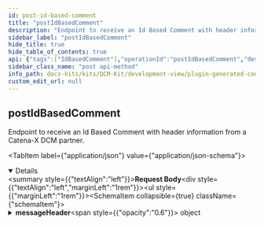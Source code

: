 ```yaml
---
id: post-id-based-comment
title: "postIdBasedComment"
description: "Endpoint to receive an Id Based Comment with header information from a Catena-X DCM partner."
sidebar_label: "postIdBasedComment"
hide_title: true
hide_table_of_contents: true
api: {"tags":["IdBasedComment"],"operationId":"postIdBasedComment","description":"Endpoint to receive an Id Based Comment with header information from a Catena-X DCM partner.","requestBody":{"content":{"application/json":{"schema":{"description":"An entity that combines the IdBasedComment with the message header data model in order to be compliant with the DCM standard for the exchange of a comment.","type":"object","properties":{"messageHeader":{"description":"The Capacity Group ID uniquely identifies the capacity group within the business relationship between a supplier and its customer.","type":"object","properties":{"header":{"description":"Contains standardized attributes for message processing common across several use cases.","type":"object","properties":{"messageId":{"description":"Unique ID identifying the message. The purpose of the ID is to uniquely identify a single message, therefore it MUST not be reused.","type":"string","pattern":"(^[0-9a-fA-F]{8}-[0-9a-fA-F]{4}-[0-9a-fA-F]{4}-[0-9a-fA-F]{4}-[0-9a-fA-F]{12}$)|(^urn:uuid:[0-9a-fA-F]{8}-[0-9a-fA-F]{4}-[0-9a-fA-F]{4}-[0-9a-fA-F]{4}-[0-9a-fA-F]{12}$)"},"context":{"description":"Information about the context the message should be considered in.\nThe value MUST consist of two parts: an identifier of the context (e.g. business domain, etc.) followed by a version number.\nBoth the identifier and the version number MUST correspond to the content of the message.\nIf the content of a message is described by an aspect model available in the Catena-X Semantic Hub, then the unique identifier of this semantic model (e.g. urn:samm:io.catenax.<ASPECT-MODEL-NAME>:1.x.x) MUST be used as a value of the context field. This is considered the default case.\nIn all other cases the value of the context field MUST follow the pattern <domain>-<subdomain>-<object>:<[major] version> (e.g. TRACE-QM-Alert:1.x.x).\nVersioning only refers to major versions in both default and fallback cases.\nNote: The version of the message's header is specified in the version field.","type":"string"},"sentDateTime":{"description":"Time zone aware timestamp holding the date and the time the message was sent by the sending party. The value MUST be formatted according to the ISO 8601 standard","type":"string","pattern":"-?([1-9][0-9]{3,}|0[0-9]{3})-(0[1-9]|1[0-2])-(0[1-9]|[12][0-9]|3[01])T(([01][0-9]|2[0-3]):[0-5][0-9]:[0-5][0-9](\\.[0-9]+)?|(24:00:00(\\.0+)?))(Z|(\\+|-)((0[0-9]|1[0-3]):[0-5][0-9]|14:00))?"},"senderBpn":{"description":"The Business Partner Number of the sending party. The value MUST be a valid BPN. BPNA and BPNS are not allowed. Applicable constraints are defined in the corresponding standard","type":"string","pattern":"^BPNL[a-zA-Z0-9]{12}$"},"receiverBpn":{"description":"The Business Partner Number of the receiving party. The value MUST be a valid BPN. BPNA and BPNS are not allowed. Applicable constraints are defined in the corresponding standard.","type":"string","pattern":"^BPNL[a-zA-Z0-9]{12}$"},"expectedResponseBy":{"description":"Time zone aware timestamp holding the date and time by which the sending party expects a certain type of response from the receiving party. The meaning and interpretation of the fields's value are context-bound and MUST therefore be defined by any business domain or platform capability making use of it. The value MUST be formatted according to the ISO 8601 standard","type":"string","pattern":"-?([1-9][0-9]{3,}|0[0-9]{3})-(0[1-9]|1[0-2])-(0[1-9]|[12][0-9]|3[01])T(([01][0-9]|2[0-3]):[0-5][0-9]:[0-5][0-9](\\.[0-9]+)?|(24:00:00(\\.0+)?))(Z|(\\+|-)((0[0-9]|1[0-3]):[0-5][0-9]|14:00))?"},"relatedMessageId":{"description":"Unique ID identifying a message somehow related to the current one","type":"string","pattern":"(^[0-9a-fA-F]{8}-[0-9a-fA-F]{4}-[0-9a-fA-F]{4}-[0-9a-fA-F]{4}-[0-9a-fA-F]{12}$)|(^urn:uuid:[0-9a-fA-F]{8}-[0-9a-fA-F]{4}-[0-9a-fA-F]{4}-[0-9a-fA-F]{4}-[0-9a-fA-F]{12}$)"},"version":{"description":"The unique identifier of the aspect model defining the structure and the semantics of the message's header. The version number should reflect the versioning schema of aspect models in Catena-X.","type":"string","pattern":"^(0|[1-9][0-9]*).(0|[1-9][0-9]*).(0|[1-9][0-9]*)(-(0|[1-9A-Za-z-][0-9A-Za-z-]*)(.[0-9A-Za-z-]+)*)?([0-9A-Za-z-]+(.[0-9A-Za-z-]+)*)?$"}},"required":["messageId","context","sentDateTime","senderBpn","receiverBpn","version"]}},"required":["header"]},"content":{"description":"Bundles all business objects in this property.","type":"object","properties":{"informationObject":{"description":"Property to collect all transferred business objects.","type":"array","items":{"description":"Aspect model for an exchange of comment belonging to a entity.","type":"object","properties":{"commentId":{"description":"The Comment ID uniquely identifies the entity within the business relationship between a customer and its supplier.","type":"string","pattern":"(^[0-9a-fA-F]{8}-[0-9a-fA-F]{4}-[0-9a-fA-F]{4}-[0-9a-fA-F]{4}-[0-9a-fA-F]{12}$)|(^urn:uuid:[0-9a-fA-F]{8}-[0-9a-fA-F]{4}-[0-9a-fA-F]{4}-[0-9a-fA-F]{4}-[0-9a-fA-F]{12}$)"},"objectId":{"description":"The ID of the object to which the comment belongs.","type":"string","pattern":"(^[0-9a-fA-F]{8}-[0-9a-fA-F]{4}-[0-9a-fA-F]{4}-[0-9a-fA-F]{4}-[0-9a-fA-F]{12}$)|(^urn:uuid:[0-9a-fA-F]{8}-[0-9a-fA-F]{4}-[0-9a-fA-F]{4}-[0-9a-fA-F]{4}-[0-9a-fA-F]{12}$)"},"author":{"description":"The E-Mail address of the creator who wrote the comment. In case comment creator wants to stay anonymous, show BPNL in app which is sent the comment along.","type":"string"},"postedAt":{"description":"Point in time when the comment was created.","type":"string","format":"date-time"},"changedAt":{"description":"Point in time when the comment was last changed.","type":"string","format":"date-time"},"commentText":{"description":"Text up to 5.000 characters in format \"UTF-8\" will be shared.","type":"string","pattern":"^[\\s\\S]{0,5000}$"},"commentType":{"description":"Type of a comment to indicate a priority.","type":"string","enum":["information","warning","default","actionRequired"]},"requestDelete":{"description":"Indicates that the deletion of the comment is requested by sender incl. all of it's history.","type":"boolean"},"listOfReferenceDates":{"description":"Point in time the comment belongs to.","type":"array","items":{"type":"string","format":"date"},"uniqueItems":true},"objectType":{"description":"Aspect Model which the comment refers to. The value MUST consist of the Catena-X aspect model unique identifier of the referenced data model without a version.","type":"string"},"customer":{"description":"The Business Partner Number Legal Entity (BPNL) of the party requesting materials from a supplier.","type":"string","pattern":"^BPNL[0-9]{8}[a-zA-Z0-9]{4}$"},"supplier":{"description":"The Business Partner Number Legal Entity (BPNL) of the party providing materials to a customer.","type":"string","pattern":"^BPNL[0-9]{8}[a-zA-Z0-9]{4}$"}},"required":["commentId","objectId","objectType","customer","supplier"]},"uniqueItems":true}}}}}}}},"responses":{"200":{"description":"OK"},"201":{"description":"Created"},"400":{"description":"Bad request"},"401":{"description":"Unauthorized"},"403":{"description":"Forbidden"},"405":{"description":"Method not allowed"},"422":{"description":"Unprocessable Entity"},"501":{"description":"Not Implemented"},"503":{"description":"Service Unavailable"}},"method":"post","path":"/internal-dcm-application-id-based-comment-post-endpoint","jsonRequestBodyExample":{"messageHeader":{"header":{"messageId":"string","context":"string","sentDateTime":"string","senderBpn":"string","receiverBpn":"string","expectedResponseBy":"string","relatedMessageId":"string","version":"string"}},"content":{"informationObject":[{"commentId":"string","objectId":"string","author":"string","postedAt":"2024-07-02","changedAt":"2024-07-02","commentText":"string","commentType":"information","requestDelete":true,"listOfReferenceDates":["2024-07-02"],"objectType":"string","customer":"string","supplier":"string"}]}},"info":{"title":"Catena-X DCM Id Based Comment","description":"Open API documentation for the Catena-X DCM Id Based Comment","version":"3.0.0"},"postman":{"name":"post Id Based Comment","description":{"content":"Endpoint to receive an Id Based Comment with header information from a Catena-X DCM partner.","type":"text/plain"},"url":{"path":["internal-dcm-application-id-based-comment-post-endpoint"],"host":["{{baseUrl}}"],"query":[],"variable":[]},"header":[{"key":"Content-Type","value":"application/json"}],"method":"POST","body":{"mode":"raw","raw":"\"\"","options":{"raw":{"language":"json"}}}}}
sidebar_class_name: "post api-method"
info_path: docs-kits/kits/DCM-Kit/development-view/plugin-generated-comment-api/catena-x-dcm-id-based-comment
custom_edit_url: null
---
```



## postIdBasedComment



Endpoint to receive an Id Based Comment with header information from a Catena-X DCM partner.

<MimeTabs><TabItem label={"application/json"} value={"application/json-schema"}><details style={{}} data-collapsed={false} open={true}><summary style={{"textAlign":"left"}}><strong>Request Body</strong></summary><div style={{"textAlign":"left","marginLeft":"1rem"}}></div><ul style={{"marginLeft":"1rem"}}><SchemaItem collapsible={true} className={"schemaItem"}><details style={{}}><summary style={{}}><strong>messageHeader</strong><span style={{"opacity":"0.6"}}> object</span></summary><div style={{"marginLeft":"1rem"}}><div style={{"marginTop":".5rem","marginBottom":".5rem"}}>

The Capacity Group ID uniquely identifies the capacity group within the business relationship between a supplier and its customer.

</div><SchemaItem collapsible={true} className={"schemaItem"}><details style={{}}><summary style={{}}><strong>header</strong><span style={{"opacity":"0.6"}}> object</span><strong style={{"fontSize":"var(--ifm-code-font-size)","color":"var(--openapi-required)"}}> required</strong></summary><div style={{"marginLeft":"1rem"}}><div style={{"marginTop":".5rem","marginBottom":".5rem"}}>

Contains standardized attributes for message processing common across several use cases.

</div><SchemaItem collapsible={false} name={"messageId"} required={true} deprecated={undefined} schemaDescription={"Unique ID identifying the message. The purpose of the ID is to uniquely identify a single message, therefore it MUST not be reused."} schemaName={"string"} qualifierMessage={"**Possible values:** Value must match regular expression `(^[0-9a-fA-F]{8}-[0-9a-fA-F]{4}-[0-9a-fA-F]{4}-[0-9a-fA-F]{4}-[0-9a-fA-F]{12}$)|(^urn:uuid:[0-9a-fA-F]{8}-[0-9a-fA-F]{4}-[0-9a-fA-F]{4}-[0-9a-fA-F]{4}-[0-9a-fA-F]{12}$)`"} defaultValue={undefined}></SchemaItem><SchemaItem collapsible={false} name={"context"} required={true} deprecated={undefined} schemaDescription={"Information about the context the message should be considered in.\nThe value MUST consist of two parts: an identifier of the context (e.g. business domain, etc.) followed by a version number.\nBoth the identifier and the version number MUST correspond to the content of the message.\nIf the content of a message is described by an aspect model available in the Catena-X Semantic Hub, then the unique identifier of this semantic model (e.g. urn:samm:io.catenax.<ASPECT-MODEL-NAME>:1.x.x) MUST be used as a value of the context field. This is considered the default case.\nIn all other cases the value of the context field MUST follow the pattern <domain>-<subdomain>-<object>:<[major] version> (e.g. TRACE-QM-Alert:1.x.x).\nVersioning only refers to major versions in both default and fallback cases.\nNote: The version of the message's header is specified in the version field."} schemaName={"string"} qualifierMessage={undefined} defaultValue={undefined}></SchemaItem><SchemaItem collapsible={false} name={"sentDateTime"} required={true} deprecated={undefined} schemaDescription={"Time zone aware timestamp holding the date and the time the message was sent by the sending party. The value MUST be formatted according to the ISO 8601 standard"} schemaName={"string"} qualifierMessage={"**Possible values:** Value must match regular expression `-?([1-9][0-9]{3,}|0[0-9]{3})-(0[1-9]|1[0-2])-(0[1-9]|[12][0-9]|3[01])T(([01][0-9]|2[0-3]):[0-5][0-9]:[0-5][0-9](\\.[0-9]+)?|(24:00:00(\\.0+)?))(Z|(\\+|-)((0[0-9]|1[0-3]):[0-5][0-9]|14:00))?`"} defaultValue={undefined}></SchemaItem><SchemaItem collapsible={false} name={"senderBpn"} required={true} deprecated={undefined} schemaDescription={"The Business Partner Number of the sending party. The value MUST be a valid BPN. BPNA and BPNS are not allowed. Applicable constraints are defined in the corresponding standard"} schemaName={"string"} qualifierMessage={"**Possible values:** Value must match regular expression `^BPNL[a-zA-Z0-9]{12}$`"} defaultValue={undefined}></SchemaItem><SchemaItem collapsible={false} name={"receiverBpn"} required={true} deprecated={undefined} schemaDescription={"The Business Partner Number of the receiving party. The value MUST be a valid BPN. BPNA and BPNS are not allowed. Applicable constraints are defined in the corresponding standard."} schemaName={"string"} qualifierMessage={"**Possible values:** Value must match regular expression `^BPNL[a-zA-Z0-9]{12}$`"} defaultValue={undefined}></SchemaItem><SchemaItem collapsible={false} name={"expectedResponseBy"} required={false} deprecated={undefined} schemaDescription={"Time zone aware timestamp holding the date and time by which the sending party expects a certain type of response from the receiving party. The meaning and interpretation of the fields's value are context-bound and MUST therefore be defined by any business domain or platform capability making use of it. The value MUST be formatted according to the ISO 8601 standard"} schemaName={"string"} qualifierMessage={"**Possible values:** Value must match regular expression `-?([1-9][0-9]{3,}|0[0-9]{3})-(0[1-9]|1[0-2])-(0[1-9]|[12][0-9]|3[01])T(([01][0-9]|2[0-3]):[0-5][0-9]:[0-5][0-9](\\.[0-9]+)?|(24:00:00(\\.0+)?))(Z|(\\+|-)((0[0-9]|1[0-3]):[0-5][0-9]|14:00))?`"} defaultValue={undefined}></SchemaItem><SchemaItem collapsible={false} name={"relatedMessageId"} required={false} deprecated={undefined} schemaDescription={"Unique ID identifying a message somehow related to the current one"} schemaName={"string"} qualifierMessage={"**Possible values:** Value must match regular expression `(^[0-9a-fA-F]{8}-[0-9a-fA-F]{4}-[0-9a-fA-F]{4}-[0-9a-fA-F]{4}-[0-9a-fA-F]{12}$)|(^urn:uuid:[0-9a-fA-F]{8}-[0-9a-fA-F]{4}-[0-9a-fA-F]{4}-[0-9a-fA-F]{4}-[0-9a-fA-F]{12}$)`"} defaultValue={undefined}></SchemaItem><SchemaItem collapsible={false} name={"version"} required={true} deprecated={undefined} schemaDescription={"The unique identifier of the aspect model defining the structure and the semantics of the message's header. The version number should reflect the versioning schema of aspect models in Catena-X."} schemaName={"string"} qualifierMessage={"**Possible values:** Value must match regular expression `^(0|[1-9][0-9]*).(0|[1-9][0-9]*).(0|[1-9][0-9]*)(-(0|[1-9A-Za-z-][0-9A-Za-z-]*)(.[0-9A-Za-z-]+)*)?([0-9A-Za-z-]+(.[0-9A-Za-z-]+)*)?$`"} defaultValue={undefined}></SchemaItem></div></details></SchemaItem></div></details></SchemaItem><SchemaItem collapsible={true} className={"schemaItem"}><details style={{}}><summary style={{}}><strong>content</strong><span style={{"opacity":"0.6"}}> object</span></summary><div style={{"marginLeft":"1rem"}}><div style={{"marginTop":".5rem","marginBottom":".5rem"}}>

Bundles all business objects in this property.

</div><SchemaItem collapsible={true} className={"schemaItem"}><details style={{}}><summary style={{}}><strong>informationObject</strong><span style={{"opacity":"0.6"}}> object[]</span></summary><div style={{"marginLeft":"1rem"}}><div style={{"marginTop":".5rem","marginBottom":".5rem"}}>

Property to collect all transferred business objects.

</div><SchemaItem collapsible={false} name={"commentId"} required={true} deprecated={undefined} schemaDescription={"The Comment ID uniquely identifies the entity within the business relationship between a customer and its supplier."} schemaName={"string"} qualifierMessage={"**Possible values:** Value must match regular expression `(^[0-9a-fA-F]{8}-[0-9a-fA-F]{4}-[0-9a-fA-F]{4}-[0-9a-fA-F]{4}-[0-9a-fA-F]{12}$)|(^urn:uuid:[0-9a-fA-F]{8}-[0-9a-fA-F]{4}-[0-9a-fA-F]{4}-[0-9a-fA-F]{4}-[0-9a-fA-F]{12}$)`"} defaultValue={undefined}></SchemaItem><SchemaItem collapsible={false} name={"objectId"} required={true} deprecated={undefined} schemaDescription={"The ID of the object to which the comment belongs."} schemaName={"string"} qualifierMessage={"**Possible values:** Value must match regular expression `(^[0-9a-fA-F]{8}-[0-9a-fA-F]{4}-[0-9a-fA-F]{4}-[0-9a-fA-F]{4}-[0-9a-fA-F]{12}$)|(^urn:uuid:[0-9a-fA-F]{8}-[0-9a-fA-F]{4}-[0-9a-fA-F]{4}-[0-9a-fA-F]{4}-[0-9a-fA-F]{12}$)`"} defaultValue={undefined}></SchemaItem><SchemaItem collapsible={false} name={"author"} required={false} deprecated={undefined} schemaDescription={"The E-Mail address of the creator who wrote the comment. In case comment creator wants to stay anonymous, show BPNL in app which is sent the comment along."} schemaName={"string"} qualifierMessage={undefined} defaultValue={undefined}></SchemaItem><SchemaItem collapsible={false} name={"postedAt"} required={false} deprecated={undefined} schemaDescription={"Point in time when the comment was created."} schemaName={"date-time"} qualifierMessage={undefined} defaultValue={undefined}></SchemaItem><SchemaItem collapsible={false} name={"changedAt"} required={false} deprecated={undefined} schemaDescription={"Point in time when the comment was last changed."} schemaName={"date-time"} qualifierMessage={undefined} defaultValue={undefined}></SchemaItem><SchemaItem collapsible={false} name={"commentText"} required={false} deprecated={undefined} schemaDescription={"Text up to 5.000 characters in format \"UTF-8\" will be shared."} schemaName={"string"} qualifierMessage={"**Possible values:** Value must match regular expression `^[\\s\\S]{0,5000}$`"} defaultValue={undefined}></SchemaItem><SchemaItem collapsible={false} name={"commentType"} required={false} deprecated={undefined} schemaDescription={"Type of a comment to indicate a priority."} schemaName={"string"} qualifierMessage={"**Possible values:** [`information`, `warning`, `default`, `actionRequired`]"} defaultValue={undefined}></SchemaItem><SchemaItem collapsible={false} name={"requestDelete"} required={false} deprecated={undefined} schemaDescription={"Indicates that the deletion of the comment is requested by sender incl. all of it's history."} schemaName={"boolean"} qualifierMessage={undefined} defaultValue={undefined}></SchemaItem><SchemaItem collapsible={false} name={"listOfReferenceDates"} required={false} deprecated={undefined} schemaDescription={"Point in time the comment belongs to."} schemaName={"date[]"} qualifierMessage={undefined} defaultValue={undefined}></SchemaItem><SchemaItem collapsible={false} name={"objectType"} required={true} deprecated={undefined} schemaDescription={"Aspect Model which the comment refers to. The value MUST consist of the Catena-X aspect model unique identifier of the referenced data model without a version."} schemaName={"string"} qualifierMessage={undefined} defaultValue={undefined}></SchemaItem><SchemaItem collapsible={false} name={"customer"} required={true} deprecated={undefined} schemaDescription={"The Business Partner Number Legal Entity (BPNL) of the party requesting materials from a supplier."} schemaName={"string"} qualifierMessage={"**Possible values:** Value must match regular expression `^BPNL[0-9]{8}[a-zA-Z0-9]{4}$`"} defaultValue={undefined}></SchemaItem><SchemaItem collapsible={false} name={"supplier"} required={true} deprecated={undefined} schemaDescription={"The Business Partner Number Legal Entity (BPNL) of the party providing materials to a customer."} schemaName={"string"} qualifierMessage={"**Possible values:** Value must match regular expression `^BPNL[0-9]{8}[a-zA-Z0-9]{4}$`"} defaultValue={undefined}></SchemaItem></div></details></SchemaItem></div></details></SchemaItem></ul></details></TabItem></MimeTabs><div><ApiTabs><TabItem label={"200"} value={"200"}><div>

OK

</div><div></div></TabItem><TabItem label={"201"} value={"201"}><div>

Created

</div><div></div></TabItem><TabItem label={"400"} value={"400"}><div>

Bad request

</div><div></div></TabItem><TabItem label={"401"} value={"401"}><div>

Unauthorized

</div><div></div></TabItem><TabItem label={"403"} value={"403"}><div>

Forbidden

</div><div></div></TabItem><TabItem label={"405"} value={"405"}><div>

Method not allowed

</div><div></div></TabItem><TabItem label={"422"} value={"422"}><div>

Unprocessable Entity

</div><div></div></TabItem><TabItem label={"501"} value={"501"}><div>

Not Implemented

</div><div></div></TabItem><TabItem label={"503"} value={"503"}><div>

Service Unavailable

</div><div></div></TabItem></ApiTabs></div>
      
